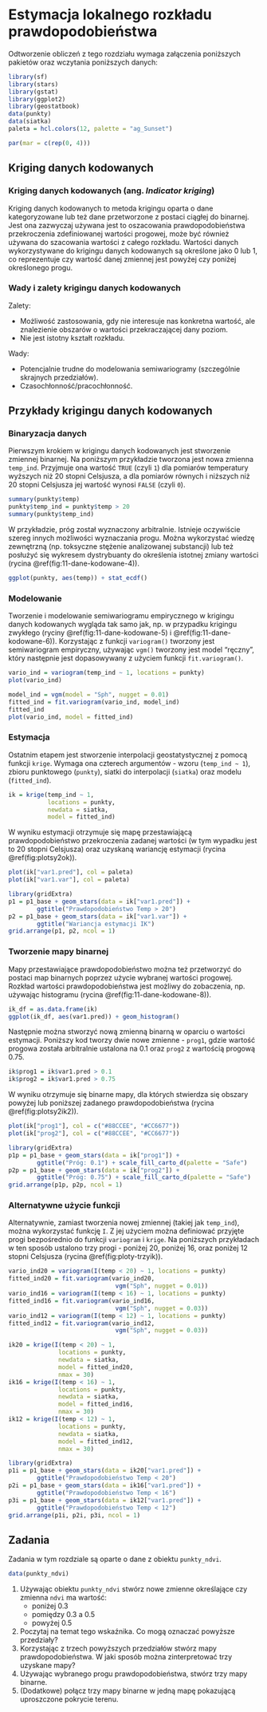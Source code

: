 
# Estymacja lokalnego rozkładu prawdopodobieństwa {#estymacja-lokalnego-rozkadu-prawdopodobienstwa}

Odtworzenie obliczeń z tego rozdziału wymaga załączenia poniższych pakietów oraz wczytania poniższych danych:

```r
library(sf)
library(stars)
library(gstat)
library(ggplot2)
library(geostatbook)
data(punkty)
data(siatka)
paleta = hcl.colors(12, palette = "ag_Sunset")
```

```r
par(mar = c(rep(0, 4)))
```

## Kriging danych kodowanych

### Kriging danych kodowanych (ang. *Indicator kriging*)

Kriging danych kodowanych to metoda krigingu oparta o dane kategoryzowane lub też dane przetworzone z postaci ciągłej do binarnej.
Jest ona zazwyczaj używana jest to oszacowania prawdopodobieństwa przekroczenia zdefiniowanej wartości progowej, może być również używana do szacowania wartości z całego rozkładu.
Wartości danych wykorzystywane do krigingu danych kodowanych są określone jako 0 lub 1, co reprezentuje czy wartość danej zmiennej jest powyżej czy poniżej określonego progu.

<!--http://geostat-course.org/system/files/geostat13_ind.pdf-->

### Wady i zalety krigingu danych kodowanych

Zalety:

- Możliwość zastosowania, gdy nie interesuje nas konkretna wartość, ale znalezienie obszarów o wartości przekraczającej dany poziom.
- Nie jest istotny kształt rozkładu.

Wady:

- Potencjalnie trudne do modelowania semiwariogramy (szczególnie skrajnych przedziałów).
- Czasochłonność/pracochłonność.
    
## Przykłady krigingu danych kodowanych

### Binaryzacja danych

Pierwszym krokiem w krigingu danych kodowanych jest stworzenie zmiennej binarnej. 
Na poniższym przykładzie tworzona jest nowa zmienna `temp_ind`.
Przyjmuje ona wartość `TRUE` (czyli `1`) dla pomiarów temperatury wyższych niż 20 stopni Celsjusza, a dla pomiarów równych i niższych niż 20 stopni Celsjusza jej wartość wynosi `FALSE` (czyli `0`).

```r
summary(punkty$temp)
punkty$temp_ind = punkty$temp > 20
summary(punkty$temp_ind)
```

W przykładzie, próg został wyznaczony arbitralnie. 
Istnieje oczywiście szereg innych możliwości wyznaczania progu. 
Można wykorzystać wiedzę zewnętrzną (np. toksyczne stężenie analizowanej substancji) lub też posłużyć się wykresem dystrybuanty do określenia istotnej zmiany wartości (rycina \@ref(fig:11-dane-kodowane-4)).

```r
ggplot(punkty, aes(temp)) + stat_ecdf()
```

### Modelowanie

Tworzenie i modelowanie semiwariogramu empirycznego w krigingu danych kodowanych wygląda tak samo jak, np. w przypadku krigingu zwykłego (ryciny \@ref(fig:11-dane-kodowane-5) i \@ref(fig:11-dane-kodowane-6)).
Korzystając z funkcji `variogram()` tworzony jest semiwariogram empiryczny, używając `vgm()` tworzony jest model "ręczny", który następnie jest dopasowywany z użyciem funkcji `fit.variogram()`.

```r
vario_ind = variogram(temp_ind ~ 1, locations = punkty)
plot(vario_ind)
```

```r
model_ind = vgm(model = "Sph", nugget = 0.01)
fitted_ind = fit.variogram(vario_ind, model_ind)
fitted_ind
plot(vario_ind, model = fitted_ind)
```

### Estymacja

Ostatnim etapem jest stworzenie interpolacji geostatystycznej z pomocą funkcji `krige`.
Wymaga ona czterech argumentów - wzoru (`temp_ind ~ 1`), zbioru punktowego (`punkty`), siatki do interpolacji (`siatka`) oraz modelu (`fitted_ind`).

```r
ik = krige(temp_ind ~ 1, 
           locations = punkty,
           newdata = siatka,
           model = fitted_ind)
```

W wyniku estymacji otrzymuje się mapę przestawiającą prawdopodobieństwo przekroczenia zadanej wartości (w tym wypadku jest to 20 stopni Celsjusza) oraz uzyskaną wariancję estymacji (rycina \@ref(fig:plotsy2ok)).

```r
plot(ik["var1.pred"], col = paleta)
plot(ik["var1.var"], col = paleta)
```

```r
library(gridExtra)
p1 = p1_base + geom_stars(data = ik["var1.pred"]) +
        ggtitle("Prawdopodobieństwo Temp > 20")
p2 = p1_base + geom_stars(data = ik["var1.var"]) + 
        ggtitle("Wariancja estymacji IK")
grid.arrange(p1, p2, ncol = 1)
```

### Tworzenie mapy binarnej

Mapy przestawiające prawdopodobieństwo można też przetworzyć do postaci map binarnych poprzez użycie wybranej wartości progowej.
Rozkład wartości prawdopodobieństwa jest możliwy do zobaczenia, np. używając histogramu (rycina \@ref(fig:11-dane-kodowane-8)).

```r
ik_df = as.data.frame(ik)
ggplot(ik_df, aes(var1.pred)) + geom_histogram()
```

Następnie można stworzyć nową zmienną binarną w oparciu o wartości estymacji.
Poniższy kod tworzy dwie nowe zmienne - `prog1`, gdzie wartość progowa została arbitralnie ustalona na 0.1 oraz `prog2` z wartością progową 0.75.

```r
ik$prog1 = ik$var1.pred > 0.1
ik$prog2 = ik$var1.pred > 0.75
```

W wyniku otrzymuje się binarne mapy, dla których stwierdza się obszary powyżej lub poniższej zadanego prawdopodobieństwa (rycina \@ref(fig:plotsy2ik2)).

```r
plot(ik["prog1"], col = c("#88CCEE", "#CC6677"))
plot(ik["prog2"], col = c("#88CCEE", "#CC6677"))
```

```r
library(gridExtra)
p1p = p1_base + geom_stars(data = ik["prog1"]) +
        ggtitle("Próg: 0.1") + scale_fill_carto_d(palette = "Safe")
p2p = p1_base + geom_stars(data = ik["prog2"]) +
        ggtitle("Próg: 0.75") + scale_fill_carto_d(palette = "Safe")
grid.arrange(p1p, p2p, ncol = 1)
```

### Alternatywne użycie funkcji

Alternatywnie, zamiast tworzenia nowej zmiennej (takiej jak `temp_ind`), można wykorzystać funkcję `I`.
Z jej użyciem można definiować przyjęte progi bezpośrednio do funkcji `variogram` i `krige`. 
Na poniższych przykładach w ten sposób ustalono trzy progi - poniżej 20, poniżej 16, oraz poniżej 12 stopni Celsjusza (rycina \@ref(fig:ploty-trzyik)).

```r
vario_ind20 = variogram(I(temp < 20) ~ 1, locations = punkty)
fitted_ind20 = fit.variogram(vario_ind20, 
                              vgm("Sph", nugget = 0.01))
vario_ind16 = variogram(I(temp < 16) ~ 1, locations = punkty)
fitted_ind16 = fit.variogram(vario_ind16, 
                              vgm("Sph", nugget = 0.03))
vario_ind12 = variogram(I(temp < 12) ~ 1, locations = punkty)
fitted_ind12 = fit.variogram(vario_ind12, 
                              vgm("Sph", nugget = 0.03))
```

```r
ik20 = krige(I(temp < 20) ~ 1,
              locations = punkty,
              newdata = siatka,
              model = fitted_ind20, 
              nmax = 30)
ik16 = krige(I(temp < 16) ~ 1,
              locations = punkty,
              newdata = siatka,
              model = fitted_ind16, 
              nmax = 30)
ik12 = krige(I(temp < 12) ~ 1,
              locations = punkty,
              newdata = siatka,
              model = fitted_ind12, 
              nmax = 30)
```

```r
library(gridExtra)
p1i = p1_base + geom_stars(data = ik20["var1.pred"]) +
        ggtitle("Prawdopodobieństwo Temp < 20")
p2i = p1_base + geom_stars(data = ik16["var1.pred"]) + 
        ggtitle("Prawdopodobieństwo Temp < 16")
p3i = p1_base + geom_stars(data = ik12["var1.pred"]) + 
        ggtitle("Prawdopodobieństwo Temp < 12")
grid.arrange(p1i, p2i, p3i, ncol = 1)
```

## Zadania {#z9}

Zadania w tym rozdziale są oparte o dane z obiektu `punkty_ndvi`.

```r
data(punkty_ndvi)
```

1. Używając obiektu `punkty_ndvi` stwórz nowe zmienne określające czy zmienna `ndvi` <!-- barren rock, sand, snow, water --><!-- sparse vegetation such as shrubs and grasslands or senescing crops --><!--  dense vegetation --> ma wartość:
    * poniżej 0.3
    * pomiędzy 0.3 a 0.5
    * powyżej 0.5
2. Poczytaj na temat tego wskaźnika. 
Co mogą oznaczać powyższe przedziały?
3. Korzystając z trzech powyższych przedziałów stwórz mapy prawdopodobieństwa.
W jaki sposób można zinterpretować trzy uzyskane mapy?
4. Używając wybranego progu prawdopodobieństwa, stwórz trzy mapy binarne.
5. (Dodatkowe) połącz trzy mapy binarne w jedną mapę pokazującą uproszczone pokrycie terenu.
